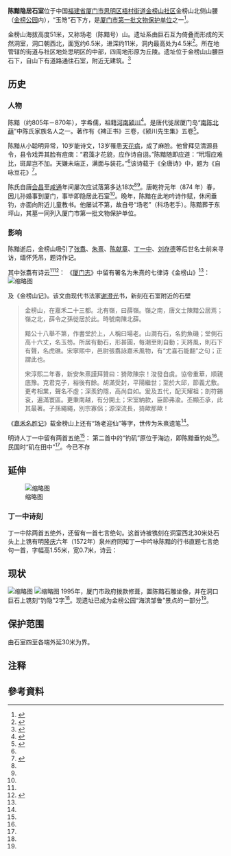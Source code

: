 {{Coord|24|28|5|N|118|6|19|E|display=title}}
{{文物保护单位
| 级别 = 市级
| 名称 = 陈黯隐居石室
| 图片 = 陈黯石室171040.jpg
| 说明 = 陈黯隐居石室，位于岩体下方
| 市/县名 = 厦门市
| 所在 = 梧村街道金榜山社区金榜山北侧山腰
| 分类 = 古遗址
| 时代 = 唐代
| 编号 = 
| 登录 = 1961年1月
| 备注 = {{maplink|frame=yes|plain=yes|type=point|frame-lat=24.46806|frame-long=118.10528|zoom=16|coord={{coord|24.46806|118.10528}}}}
}}
'''陈黯隐居石室'''位于中国[[福建省|福建省]][[厦门市|厦门市]][[思明区|思明区]][[梧村街道|梧村街道]][[金榜山社区|金榜山社区]]金榜山北侧山腰（[[金榜公园|金榜公园]]内），“玉笏”石下方，是[[厦门市文物保护单位#第一批|厦门市第一批文物保护单位]]之一<ref>{{Cite web|title=厦门市各级文物保护单位一览表--中国厦门|url=http://www.xm.gov.cn/jlm/ldft/lswwbh/xgwj/200708/t20070830_174805.htm|accessdate=2021-02-19|work=www.xm.gov.cn|archive-date=2021-11-17|archive-url=https://web.archive.org/web/20211117162544/http://www.xm.gov.cn/jlm/ldft/lswwbh/xgwj/200708/t20070830_174805.htm|dead-url=no}}</ref>。

金榜山海拔高度51米，又称场老（陈黯号）山。遗址系由巨石互为倚叠而形成的天然洞室，洞口朝西北，面宽约6.5米，进深约11米，洞内最高处为4.5米<ref name=":2">{{Cite book|title=厦门文物志|last=罗才福、何丙仲、陈志铭|first=第二章 古遗址 第四节 人文、史事及其他遗址|publisher=文物出版社|year=2003年6月|isbn=7501014604|location=|pages=61页}}</ref>。所在地管辖的街道与社区地处思明区的中部，四周地形原为丘陵。遗址位于金榜山山腰巨石下，自山下有道路通往石室，附近无建筑。<ref name=":4">{{Cite web|title=陈黯隐居石室-思明文物网|url=http://www.xmsmlib.net/smwww/gyz/201811/t20181104_641030.htm|accessdate=2021-02-20|work=www.xmsmlib.net}}</ref>

== 历史 ==

=== 人物 ===
{{Main|陈黯}}
陈黯（约805年－870年），字希儒，祖籍[[河南省|河南]][[颍川郡|颍川]]<ref name=":0">{{Cite web|title=“场老”隐居山间 文脉传续千年 - 海峡导报[岁阅]|url=http://epaper.taihainet.com/html/20190424/hxdb674148.html|accessdate=2021-02-20|work=epaper.taihainet.com}}</ref>。是唐代徙居厦门岛“[[南陈北薛|南陈北薛]]”中陈氏家族名人之一。著作有《裨正书》三卷，《颍川先生集》五卷<ref name=":1">{{Cite book|title=厦门志|last=清 周凯|chapter=卷九|url=https://ctext.org/wiki.pl?if=gb&chapter=308555}}</ref>。

陈黯从小聪明异常，10岁能诗文，13岁罹患[[天花病|天花病]]，成了麻脸。他曾拜见清源县令，县令戏弄其脸有痘癍：“君藻才花貌，应作诗自诩。”陈黯随即应道：“玳瑁应难比，斑犀岂不加。天嫌未端正，满面与装花。”<ref name=":0" />该诗载于《全唐诗》中，题为《自咏豆花》<ref>{{Cite book|title=全唐诗|pages=卷六百零七|url=https://ctext.org/dictionary.pl?if=gb&id=228114|year=1705年}}</ref>。

陈氏自唐[[会昌_(唐朝)|会昌]]至[[咸通|咸通]]年间屡次应试落第多达18次<ref name=":2" /><ref name=":0" />。唐乾符元年（874 年）春，因儿孙婚事到厦门，事毕即隐居此石室<ref name=":4" />。晚年，陈黯在此地吟诗作赋，休闲垂钓，亦面向附近儿童教书。他屡试不第，故自号“场老”（科场老手）。陈黯葬于东坪山，其墓一同列入厦门市第一批文物保护单位。

=== 影响 ===
陈黯逝后，金榜山吸引了[[張翥_(福建)|张翥]]、[[朱熹|朱熹]]、[[陳獻章|陈献章]]、[[丁一中|丁一中]]、[[刘存德|刘存德]]等后世名士前来寻访，缅怀凭吊，题诗作记。

其中张翥有诗云<ref name=":1" /><ref name=":3">{{Cite book|title=嘉禾名胜记校注 鹭江名胜诗抄校注|last=厦门图书馆|publisher=厦门大学出版社|year=2005年7月|isbn=9787561524060|editor-last=付虹}}</ref>{{Rp|190}}：
{{Cquote|衣冠陳氏族，桃李薛公園。場老遺文古，岩僧舊跡存。苔磯荒磧岸，金榜勒瑤琨。已憐松特異，尤喜石能翻。}}
《[[廈門志|厦门志]]》中留有署名为朱熹的七律诗《金榜山》<ref name=":1" />：
{{Cquote|陳場老子讀書處，金榜山前石室中。人去石存猶昨日，鸞啼花落幾春風。
藏修洞口雲空集，舒嘯岩幽草自茸。
應喜斯文今不泯，紫陽秉筆紀前功。}}
[[File:Jinbang_Hill_Note_by_Zhu_Xi,_in_Jinbang_Park.jpg|缩略图]]

及《金榜山记》。该文由现代书法家[[谢澄光|谢澄光]]书，新刻在石室附近的石壁<blockquote>金榜山，在嘉禾二十三都。北有嶺，曰薛嶺。嶺之南，唐文士陳黯公居焉；嶺之北，薛令之孫徙居於此。時號南陳北薛。

黯公十八舉不第，作書堂於上，人稱曰場老。山澗有石，名釣魚磯；堂側石高十六丈，名玉笏。所居有動石，形甚圓，每潮至則自動；天將風，則石下有聲，名虎礁。宋寧熙中，邑尉張翥詠嘉禾風物，有“尤喜石能翻”之句；正謂此也。

宋淳熙二年春，新安朱熹謹拜贊曰：猗歟陳宗！浚發自虞。協帝重華，順親底豫。克君克子，裕後有餘。胡滿受封，平陽繼世；至於大邱，節義尤敷。更考相業，聲名不虛；深羨釣隱，高尚自如。爰及五代，配天耀祖；剖符錫袞，遍滿寰區。更秉南越，有分開土；宋室納款，臣節弗渝。丕顯丕承，此其最著。子孫繩繩，別宗寡侶；源深流長，猗歟那歟！</blockquote>

《[[嘉禾名胜记|嘉禾名胜记]]》载金榜山上还有“场老迎仙”等字，世传为朱熹遗笔<ref name=":3" />{{Rp|78}}。

明诗人丁一中留有两首五绝<ref name=":1" />：
{{Cquote|麗日明金榜，春風掃玉台；舊迎仙子駕，今複令威來。|source=《金榜山》}}
第二首中的“钓矶”原位于海边，即陈黯垂钓处<ref name=":3" />{{Rp|78}}。民国时“矶在田中”<ref name=":3" />{{Rp|190}}。今已不存
{{Cquote|當年垂釣者，終古坐寥廓；借問任公鰲，何如令威鶴？|source=《釣磯》}}

== 延伸 ==
[[File:丁一中诗刻170854.jpg|缩略图]]

=== 丁一中诗刻 ===
{{Main|丁一中诗刻}}丁一中除两首五绝外，还留有一首七言绝句。这首诗被镌刻在洞室西北30米处石头上上镌有明[[隆庆_(明朝)|隆庆]]六年（1572年）泉州府同知丁一中吟咏陈黯的行书直题七言绝句一首，字幅高1.55米，宽0.7米，诗云：
{{Cquote|海上双旌共往还，陈村多士似云环。当年场老清风远，留得芝兰满故山。}}

== 现状 ==
[[File:Diaoyin_in_the_Jinbang_Park.jpg|缩略图]]
[[File:陈黯石室171447.jpg|缩略图]]
1995年，厦门市政府拨款修葺，置陈黯石雕坐像，并在洞口巨石上镌刻“钓隐”2字<ref name=":0" />。现遗址已成为金榜公园“海滨邹鲁”景点的一部分<ref name=":0" />。

== 保护范围 ==
由石室四至各端外延30米为界{{Notetag|文保碑上作“由石室本体东、西、南、被各端延长二十米为界”}}。

== 注释 ==
{{NoteFoot}}

== 參考資料 ==
{{Reflist|2}}